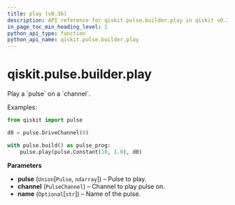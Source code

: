 ```yaml
---
title: play (v0.36)
description: API reference for qiskit.pulse.builder.play in qiskit v0.36
in_page_toc_min_heading_level: 1
python_api_type: function
python_api_name: qiskit.pulse.builder.play
---
```


<span id="qiskit-pulse-builder-play" />

# qiskit.pulse.builder.play

<Function id="qiskit.pulse.builder.play" isDedicatedPage={true} github="https://github.com/qiskit/qiskit/tree/stable/0.20/qiskit/pulse/builder.py" signature="play(pulse, channel, name=None)">
  Play a `pulse` on a `channel`.

  Examples:

  ```python
  from qiskit import pulse

  d0 = pulse.DriveChannel(0)

  with pulse.build() as pulse_prog:
      pulse.play(pulse.Constant(10, 1.0), d0)
  ```

  **Parameters**

  *   **pulse** (`Union`\[`Pulse`, `ndarray`]) – Pulse to play.
  *   **channel** (`PulseChannel`) – Channel to play pulse on.
  *   **name** (`Optional`\[`str`]) – Name of the pulse.
</Function>

